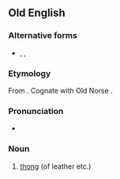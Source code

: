 ==Old English==

===Alternative forms===
* {{l|ang|þwong}}, {{l|ang|þwæng}}, {{l|ang|þweng}}

===Etymology===
From {{etyl|gem-pro|ang}} {{term/t|gem-pro|*þwanguz}}. Cognate with Old Norse {{term|þvengr|lang=non}}.

===Pronunciation===
*{{IPA|/θwɑŋɡ/|lang=ang}}

===Noun===
{{ang-noun|g=m}}

# [[thong]] (of leather etc.)